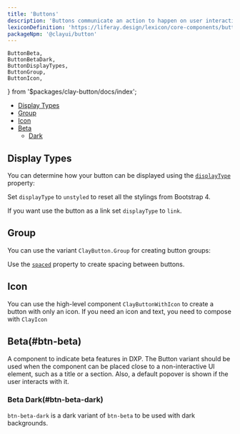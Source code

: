 ```yaml
---
title: 'Buttons'
description: 'Buttons communicate an action to happen on user interaction.'
lexiconDefinition: 'https://liferay.design/lexicon/core-components/buttons/'
packageNpm: '@clayui/button'
---
```


	ButtonBeta,
	ButtonBetaDark,
	ButtonDisplayTypes,
	ButtonGroup,
	ButtonIcon,
} from '$packages/clay-button/docs/index';

<div class="nav-toc-absolute">
<div class="nav-toc">

-   [Display Types](#display-types)
-   [Group](#group)
-   [Icon](#icon)
-   [Beta](#btn-beta)
    -   [Dark](#btn-beta-dark)

</div>
</div>

## Display Types

You can determine how your button can be displayed using the [`displayType`](#api-displayType) property:

Set `displayType` to `unstyled` to reset all the stylings from Bootstrap 4.

If you want use the button as a link set `displayType` to `link`.

<ButtonDisplayTypes />

## Group

You can use the variant `ClayButton.Group` for creating button groups:

Use the [`spaced`](#api-spaced) property to create spacing between buttons.

<ButtonGroup />

## Icon

You can use the high-level component `ClayButtonWithIcon` to create a button with only an icon. If you need an icon and text, you need to compose with `ClayIcon`

<ButtonIcon />

## Beta(#btn-beta)

A component to indicate beta features in DXP. The Button variant should be used when the component can be placed close to a non-interactive UI element, such as a title or a section. Also, a default popover is shown if the user interacts with it.

<ButtonBeta />

### Beta Dark(#btn-beta-dark)

`btn-beta-dark` is a dark variant of `btn-beta` to be used with dark backgrounds.

<ButtonBetaDark />
